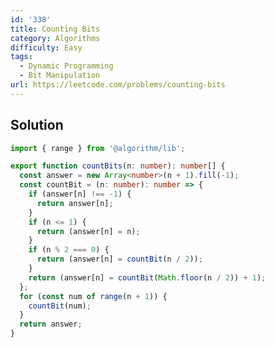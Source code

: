 ```yaml
---
id: '338'
title: Counting Bits
category: Algorithms
difficulty: Easy
tags:
  - Dynamic Programming
  - Bit Manipulation
url: https://leetcode.com/problems/counting-bits
---
```


## Solution

```typescript showLineNumbers
import { range } from '@algorithm/lib';

export function countBits(n: number): number[] {
  const answer = new Array<number>(n + 1).fill(-1);
  const countBit = (n: number): number => {
    if (answer[n] !== -1) {
      return answer[n];
    }
    if (n <= 1) {
      return (answer[n] = n);
    }
    if (n % 2 === 0) {
      return (answer[n] = countBit(n / 2));
    }
    return (answer[n] = countBit(Math.floor(n / 2)) + 1);
  };
  for (const num of range(n + 1)) {
    countBit(num);
  }
  return answer;
}
```

